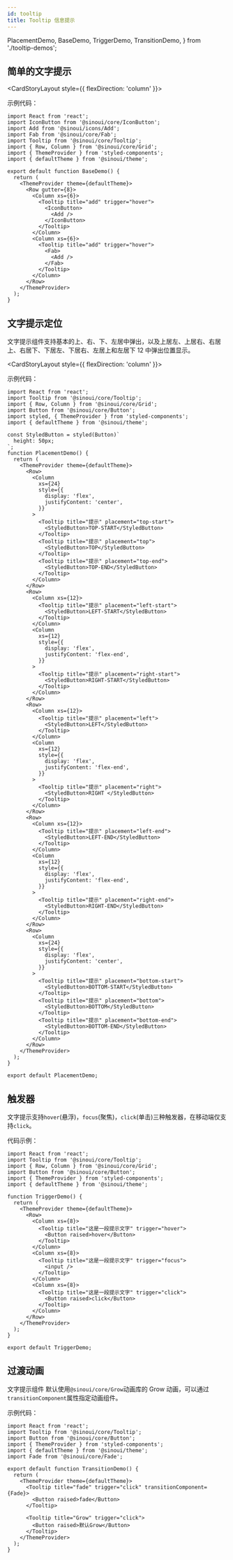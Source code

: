 ```yaml
---
id: tooltip
title: Tooltip 信息提示
---
```


  PlacementDemo,
  BaseDemo,
  TriggerDemo,
  TransitionDemo,
} from './tooltip-demos';

## 简单的文字提示

<CardStoryLayout style={{ flexDirection: 'column' }}>
  <BaseDemo />
</CardStoryLayout>

示例代码：

```tsx
import React from 'react';
import IconButton from '@sinoui/core/IconButton';
import Add from '@sinoui/icons/Add';
import Fab from '@sinoui/core/Fab';
import Tooltip from '@sinoui/core/Tooltip';
import { Row, Column } from '@sinoui/core/Grid';
import { ThemeProvider } from 'styled-components';
import { defaultTheme } from '@sinoui/theme';

export default function BaseDemo() {
  return (
    <ThemeProvider theme={defaultTheme}>
      <Row gutter={8}>
        <Column xs={6}>
          <Tooltip title="add" trigger="hover">
            <IconButton>
              <Add />
            </IconButton>
          </Tooltip>
        </Column>
        <Column xs={6}>
          <Tooltip title="add" trigger="hover">
            <Fab>
              <Add />
            </Fab>
          </Tooltip>
        </Column>
      </Row>
    </ThemeProvider>
  );
}
```

## 文字提示定位

文字提示组件支持基本的上、右、下、左居中弹出，以及上居左、上居右、右居上、右居下、下居左、下居右、左居上和左居下 12 中弹出位置显示。

<CardStoryLayout style={{ flexDirection: 'column' }}>
  <PlacementDemo />
</CardStoryLayout>

示例代码：

```tsx
import React from 'react';
import Tooltip from '@sinoui/core/Tooltip';
import { Row, Column } from '@sinoui/core/Grid';
import Button from '@sinoui/core/Button';
import styled, { ThemeProvider } from 'styled-components';
import { defaultTheme } from '@sinoui/theme';

const StyledButton = styled(Button)`
  height: 50px;
`;
function PlacementDemo() {
  return (
    <ThemeProvider theme={defaultTheme}>
      <Row>
        <Column
          xs={24}
          style={{
            display: 'flex',
            justifyContent: 'center',
          }}
        >
          <Tooltip title="提示" placement="top-start">
            <StyledButton>TOP-START</StyledButton>
          </Tooltip>
          <Tooltip title="提示" placement="top">
            <StyledButton>TOP</StyledButton>
          </Tooltip>
          <Tooltip title="提示" placement="top-end">
            <StyledButton>TOP-END</StyledButton>
          </Tooltip>
        </Column>
      </Row>
      <Row>
        <Column xs={12}>
          <Tooltip title="提示" placement="left-start">
            <StyledButton>LEFT-START</StyledButton>
          </Tooltip>
        </Column>
        <Column
          xs={12}
          style={{
            display: 'flex',
            justifyContent: 'flex-end',
          }}
        >
          <Tooltip title="提示" placement="right-start">
            <StyledButton>RIGHT-START</StyledButton>
          </Tooltip>
        </Column>
      </Row>
      <Row>
        <Column xs={12}>
          <Tooltip title="提示" placement="left">
            <StyledButton>LEFT</StyledButton>
          </Tooltip>
        </Column>
        <Column
          xs={12}
          style={{
            display: 'flex',
            justifyContent: 'flex-end',
          }}
        >
          <Tooltip title="提示" placement="right">
            <StyledButton>RIGHT </StyledButton>
          </Tooltip>
        </Column>
      </Row>
      <Row>
        <Column xs={12}>
          <Tooltip title="提示" placement="left-end">
            <StyledButton>LEFT-END</StyledButton>
          </Tooltip>
        </Column>
        <Column
          xs={12}
          style={{
            display: 'flex',
            justifyContent: 'flex-end',
          }}
        >
          <Tooltip title="提示" placement="right-end">
            <StyledButton>RIGHT-END</StyledButton>
          </Tooltip>
        </Column>
      </Row>
      <Row>
        <Column
          xs={24}
          style={{
            display: 'flex',
            justifyContent: 'center',
          }}
        >
          <Tooltip title="提示" placement="bottom-start">
            <StyledButton>BOTTOM-START</StyledButton>
          </Tooltip>
          <Tooltip title="提示" placement="bottom">
            <StyledButton>BOTTOM</StyledButton>
          </Tooltip>
          <Tooltip title="提示" placement="bottom-end">
            <StyledButton>BOTTOM-END</StyledButton>
          </Tooltip>
        </Column>
      </Row>
    </ThemeProvider>
  );
}

export default PlacementDemo;
```

## 触发器

文字提示支持`hover`(悬浮)，`focus`(聚焦)，`click`(单击)三种触发器，在移动端仅支持`click`。

<CardStoryLayout>
  <TriggerDemo />
</CardStoryLayout>

代码示例：

```tsx
import React from 'react';
import Tooltip from '@sinoui/core/Tooltip';
import { Row, Column } from '@sinoui/core/Grid';
import Button from '@sinoui/core/Button';
import { ThemeProvider } from 'styled-components';
import { defaultTheme } from '@sinoui/theme';

function TriggerDemo() {
  return (
    <ThemeProvider theme={defaultTheme}>
      <Row>
        <Column xs={8}>
          <Tooltip title="这是一段提示文字" trigger="hover">
            <Button raised>hover</Button>
          </Tooltip>
        </Column>
        <Column xs={8}>
          <Tooltip title="这是一段提示文字" trigger="focus">
            <input />
          </Tooltip>
        </Column>
        <Column xs={8}>
          <Tooltip title="这是一段提示文字" trigger="click">
            <Button raised>click</Button>
          </Tooltip>
        </Column>
      </Row>
    </ThemeProvider>
  );
}

export default TriggerDemo;
```

## 过渡动画

文字提示组件 默认使用`@sinoui/core/Grow`动画库的 Grow 动画，可以通过`transitionComponent`属性指定动画组件。

<CardStoryLayout>
  <TransitionDemo />
</CardStoryLayout>

示例代码：

```tsx
import React from 'react';
import Tooltip from '@sinoui/core/Tooltip';
import Button from '@sinoui/core/Button';
import { ThemeProvider } from 'styled-components';
import { defaultTheme } from '@sinoui/theme';
import Fade from '@sinoui/core/Fade';

export default function TransitionDemo() {
  return (
    <ThemeProvider theme={defaultTheme}>
      <Tooltip title="fade" trigger="click" transitionComponent={Fade}>
        <Button raised>fade</Button>
      </Tooltip>

      <Tooltip title="Grow" trigger="click">
        <Button raised>默认Grow</Button>
      </Tooltip>
    </ThemeProvider>
  );
}
```
